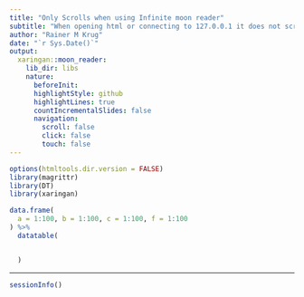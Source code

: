 ```yaml
---
title: "Only Scrolls when using Infinite moon reader"
subtitle: "When opening html or connecting to 127.0.0.1 it does not scroll<br/><html><div style='float:left'></div><hr color='#EB811B' size=1px width=796px></html>"
author: "Rainer M Krug"
date: "`r Sys.Date()`"
output:
  xaringan::moon_reader:
    lib_dir: libs
    nature:
      beforeInit:
      highlightStyle: github
      highlightLines: true
      countIncrementalSlides: false
      navigation:
        scroll: false
        click: false
        touch: false
---
```


```r
options(htmltools.dir.version = FALSE)
library(magrittr)
library(DT)
library(xaringan)
```

```r
data.frame(
  a = 1:100, b = 1:100, c = 1:100, f = 1:100
) %>%
  datatable(


  )
```

---

```r
sessionInfo()
```